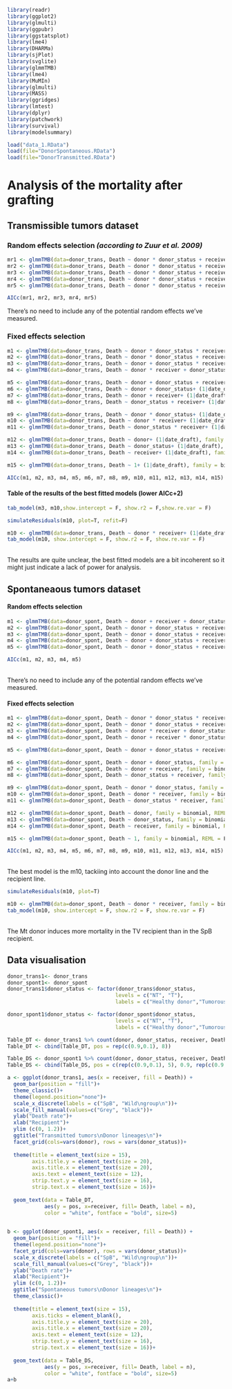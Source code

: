 ```r
library(readr)
library(ggplot2)
library(glmulti)
library(ggpubr)
library(ggstatsplot)
library(lme4)
library(DHARMa)
library(sjPlot)
library(svglite)
library(glmmTMB)
library(lme4)
library(MuMIn)
library(glmulti)
library(MASS)
library(ggridges)
library(lmtest)
library(dplyr)
library(patchwork)
library(survival)
library(modelsummary)

load("data_1.RData")
load(file="DonorSpontaneous.RData")
load(file="DonorTransmitted.RData")
```

# Analysis of the mortality after grafting 

## Transmissible tumors dataset

### Random effects selection _(according to Zuur et al. 2009)_

```r
mr1 <- glmmTMB(data=donor_trans, Death ~ donor * donor_status + receiver + (1|lot) + (1|date_draft), family = binomial, REML = T)
mr2 <- glmmTMB(data=donor_trans, Death ~ donor * donor_status + receiver + (1|date_draft/lot), family = binomial, REML = T)
mr3 <- glmmTMB(data=donor_trans, Death ~ donor * donor_status + receiver + (1|lot), family = binomial, REML = T)
mr4 <- glmmTMB(data=donor_trans, Death ~ donor * donor_status + receiver + (1|date_draft), family = binomial, REML = T)
mr5 <- glmmTMB(data=donor_trans, Death ~ donor * donor_status + receiver, family = binomial, REML = T)

AICc(mr1, mr2, mr3, mr4, mr5) 
```

There's no need to include any of the potential random effects we've measured.

### Fixed effects selection

```r

m1 <- glmmTMB(data=donor_trans, Death ~ donor * donor_status * receiver+ (1|date_draft), family = binomial, REML = F)
m2 <- glmmTMB(data=donor_trans, Death ~ donor * donor_status + receiver+ (1|date_draft), family = binomial, REML = F)
m3 <- glmmTMB(data=donor_trans, Death ~ donor + donor_status * receiver+ (1|date_draft), family = binomial, REML = F)
m4 <- glmmTMB(data=donor_trans, Death ~ donor * receiver + donor_status+ (1|date_draft), family = binomial, REML = F)

m5 <- glmmTMB(data=donor_trans, Death ~ donor + donor_status + receiver+ (1|date_draft), family = binomial, REML = F)
m6 <- glmmTMB(data=donor_trans, Death ~ donor + donor_status+ (1|date_draft), family = binomial, REML = F)
m7 <- glmmTMB(data=donor_trans, Death ~ donor + receiver+ (1|date_draft), family = binomial, REML = F)
m8 <- glmmTMB(data=donor_trans, Death ~ donor_status + receiver+ (1|date_draft), family = binomial, REML = F)

m9 <- glmmTMB(data=donor_trans, Death ~ donor * donor_status+ (1|date_draft), family = binomial, REML = F)
m10 <- glmmTMB(data=donor_trans, Death ~ donor * receiver+ (1|date_draft), family = binomial, REML = F)
m11 <- glmmTMB(data=donor_trans, Death ~ donor_status * receiver+ (1|date_draft), family = binomial, REML = F)

m12 <- glmmTMB(data=donor_trans, Death ~ donor+ (1|date_draft), family = binomial, REML = F)
m13 <- glmmTMB(data=donor_trans, Death ~ donor_status+ (1|date_draft), family = binomial, REML = F)
m14 <- glmmTMB(data=donor_trans, Death ~ receiver+ (1|date_draft), family = binomial, REML = F)

m15 <- glmmTMB(data=donor_trans, Death ~ 1+ (1|date_draft), family = binomial, REML = F)

AICc(m1, m2, m3, m4, m5, m6, m7, m8, m9, m10, m11, m12, m13, m14, m15)
```

#### Table of the results of the best fitted models (lower AICc+2)

```r
tab_model(m3, m10,show.intercept = F, show.r2 = F,show.re.var = F)
```

```r
simulateResiduals(m10, plot=T, refit=F)
```

```r
m10 <- glmmTMB(data=donor_trans, Death ~ donor * receiver+ (1|date_draft), family = binomial, REML = T)
tab_model(m10, show.intercept = F, show.r2 = F, show.re.var = F)
```

\
The results are quite unclear, the best fitted models are a bit incoherent so it might just indicate a lack of power for analysis.

## Spontaneaous tumors dataset

#### Random effects selection
```r
m1 <- glmmTMB(data=donor_spont, Death ~ donor + receiver + donor_status + (1|lot) + (1|date_draft), family = binomial, REML = T)
m2 <- glmmTMB(data=donor_spont, Death ~ donor + donor_status + receiver + (1|date_draft/lot), family = binomial, REML = T)
m3 <- glmmTMB(data=donor_spont, Death ~ donor + donor_status + receiver + (1|lot), family = binomial, REML = T)
m4 <- glmmTMB(data=donor_spont, Death ~ donor + donor_status + receiver + (1|date_draft), family = binomial, REML = T)
m5 <- glmmTMB(data=donor_spont, Death ~ donor + donor_status + receiver, family = binomial, REML = T)

AICc(m1, m2, m3, m4, m5) 
````
\
There's no need to include any of the potential random effects we've measured.

#### Fixed effects selection
```r
m1 <- glmmTMB(data=donor_spont, Death ~ donor * donor_status * receiver, family = binomial, REML = F)
m2 <- glmmTMB(data=donor_spont, Death ~ donor * donor_status + receiver, family = binomial, REML = F)
m3 <- glmmTMB(data=donor_spont, Death ~ donor * receiver + donor_status, family = binomial, REML = F)
m4 <- glmmTMB(data=donor_spont, Death ~ donor + receiver * donor_status, family = binomial, REML = F)

m5 <- glmmTMB(data=donor_spont, Death ~ donor + donor_status + receiver, family = binomial, REML = F)

m6 <- glmmTMB(data=donor_spont, Death ~ donor + donor_status, family = binomial, REML = F)
m7 <- glmmTMB(data=donor_spont, Death ~ donor + receiver, family = binomial, REML = F)
m8 <- glmmTMB(data=donor_spont, Death ~ donor_status + receiver, family = binomial, REML = F)

m9 <- glmmTMB(data=donor_spont, Death ~ donor * donor_status, family = binomial, REML = F)
m10 <- glmmTMB(data=donor_spont, Death ~ donor * receiver, family = binomial, REML = F)
m11 <- glmmTMB(data=donor_spont, Death ~ donor_status * receiver, family = binomial, REML = F)

m12 <- glmmTMB(data=donor_spont, Death ~ donor, family = binomial, REML = F)
m13 <- glmmTMB(data=donor_spont, Death ~ donor_status, family = binomial, REML = F)
m14 <- glmmTMB(data=donor_spont, Death ~ receiver, family = binomial, REML = F)

m15 <- glmmTMB(data=donor_spont, Death ~ 1, family = binomial, REML = F)

AICc(m1, m2, m3, m4, m5, m6, m7, m8, m9, m10, m11, m12, m13, m14, m15)
```
\
The best model is the m10, tackiing into account the donor line and the recipient line.
\

```r
simulateResiduals(m10, plot=T)
````

```r
m10 <- glmmTMB(data=donor_spont, Death ~ donor * receiver, family = binomial, REML = T)
tab_model(m10, show.intercept = F, show.r2 = F, show.re.var = F) 
````

\
The Mt donor induces more mortality in the TV recipient than in the SpB recipient.

## Data visualisation

```r
donor_trans1<- donor_trans
donor_spont1<- donor_spont
donor_trans1$donor_status <- factor(donor_trans$donor_status,
                                   levels = c("NT", "T"),
                                   labels = c("Healthy donor","Tumorous donor"))

donor_spont1$donor_status <- factor(donor_spont$donor_status,
                                   levels = c("NT", "T"),
                                   labels = c("Healthy donor","Tumorous donor"))

Table_DT <- donor_trans1 %>% count(donor, donor_status, receiver, Death, sort = F)
Table_DT <- cbind(Table_DT, pos = rep(c(0.9,0.1), 8))

Table_DS <- donor_spont1 %>% count(donor, donor_status, receiver, Death, sort = F)
Table_DS <- cbind(Table_DS, pos = c(rep(c(0.9,0.1), 5), 0.9, rep(c(0.9,0.1), 2)))

a <- ggplot(donor_trans1, aes(x = receiver, fill = Death)) +
  geom_bar(position = "fill")+
  theme_classic()+
  theme(legend.position="none")+
  scale_x_discrete(labels = c("SpB", "Wild\ngroup\n"))+
  scale_fill_manual(values=c("Grey", "black"))+
  ylab("Death rate")+
  xlab("Recipient")+
  ylim (c(0, 1.2))+
  ggtitle("Transmitted tumors\nDonor lineages\n")+
  facet_grid(cols=vars(donor), rows = vars(donor_status))+
  
  theme(title = element_text(size = 15),
        axis.title.y = element_text(size = 20),
        axis.title.x = element_text(size = 20),
        axis.text = element_text(size = 12),
        strip.text.y = element_text(size = 16),
        strip.text.x = element_text(size = 16))+
  
  geom_text(data = Table_DT,
            aes(y = pos, x=receiver, fill= Death, label = n), 
            color = "white", fontface = "bold", size=5)
  

b <- ggplot(donor_spont1, aes(x = receiver, fill = Death)) +
  geom_bar(position = "fill")+
  theme(legend.position="none")+
  facet_grid(cols=vars(donor), rows = vars(donor_status))+
  scale_x_discrete(labels = c("SpB", "Wild\ngroup\n"))+
  scale_fill_manual(values=c("Grey", "black"))+
  ylab("Death rate")+
  xlab("Recipient")+
  ylim (c(0, 1.2))+
  ggtitle("Spontaneous tumors\nDonor lineages\n")+
  theme_classic()+
  
  theme(title = element_text(size = 15),
        axis.ticks = element_blank(),
        axis.title.y = element_text(size = 20),
        axis.title.x = element_text(size = 20),
        axis.text = element_text(size = 12),
        strip.text.y = element_text(size = 16),
        strip.text.x = element_text(size = 16))+
  
  geom_text(data = Table_DS,
            aes(y = pos, x=receiver, fill= Death, label = n), 
            color = "white", fontface = "bold", size=5)
a+b
```

